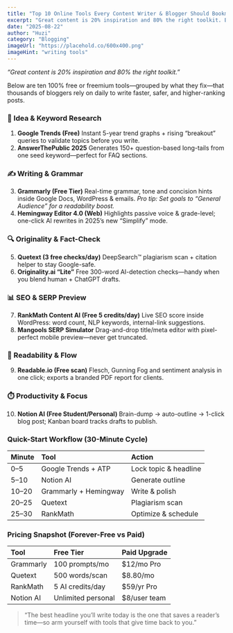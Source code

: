 ```yaml
---
title: "Top 10 Online Tools Every Content Writer & Blogger Should Bookmark in 2025"
excerpt: "Great content is 20% inspiration and 80% the right toolkit. Below are ten 100% free or freemium tools that thousands of bloggers rely on daily to write faster, safer, and higher-ranking posts."
date: "2025-08-22"
author: "Huzi"
category: "Blogging"
imageUrl: "https://placehold.co/600x400.png"
imageHint: "writing tools"
---
```


_“Great content is 20% inspiration and 80% the right toolkit.”_

Below are ten 100% free or freemium tools—grouped by what they fix—that thousands of bloggers rely on daily to write faster, safer, and higher-ranking posts.

### 🧠 Idea & Keyword Research

1.  **Google Trends (Free)**
    Instant 5-year trend graphs + rising “breakout” queries to validate topics before you write.
2.  **AnswerThePublic 2025**
    Generates 150+ question-based long-tails from one seed keyword—perfect for FAQ sections.

### ✍️ Writing & Grammar

3.  **Grammarly (Free Tier)**
    Real-time grammar, tone and concision hints inside Google Docs, WordPress & emails.
    *Pro tip: Set goals to “General Audience” for a readability boost.*
4.  **Hemingway Editor 4.0 (Web)**
    Highlights passive voice & grade-level; one-click AI rewrites in 2025’s new “Simplify” mode.

### 🔍 Originality & Fact-Check

5.  **Quetext (3 free checks/day)**
    DeepSearch™ plagiarism scan + citation helper to stay Google-safe.
6.  **Originality.ai “Lite”**
    Free 300-word AI-detection checks—handy when you blend human + ChatGPT drafts.

### 📊 SEO & SERP Preview

7.  **RankMath Content AI (Free 5 credits/day)**
    Live SEO score inside WordPress: word count, NLP keywords, internal-link suggestions.
8.  **Mangools SERP Simulator**
    Drag-and-drop title/meta editor with pixel-perfect mobile preview—never get truncated.

### 📖 Readability & Flow

9.  **Readable.io (Free scan)**
    Flesch, Gunning Fog and sentiment analysis in one click; exports a branded PDF report for clients.

### ⏱️ Productivity & Focus

10. **Notion AI (Free Student/Personal)**
    Brain-dump → auto-outline → 1-click blog post; Kanban board tracks drafts to publish.

### Quick-Start Workflow (30-Minute Cycle)

| Minute | Tool                  | Action                        |
| :----- | :-------------------- | :---------------------------- |
| 0–5    | Google Trends + ATP   | Lock topic & headline         |
| 5–10   | Notion AI             | Generate outline              |
| 10–20  | Grammarly + Hemingway | Write & polish                |
| 20–25  | Quetext               | Plagiarism scan               |
| 25–30  | RankMath              | Optimize & schedule           |

### Pricing Snapshot (Forever-Free vs Paid)

| Tool      | Free Tier         | Paid Upgrade  |
| :-------- | :---------------- | :------------ |
| Grammarly | 100 prompts/mo    | $12/mo Pro    |
| Quetext   | 500 words/scan    | $8.80/mo      |
| RankMath  | 5 AI credits/day  | $59/yr Pro    |
| Notion AI | Unlimited personal| $8/user team  |

> “The best headline you’ll write today is the one that saves a reader’s time—so arm yourself with tools that give time back to you.”
